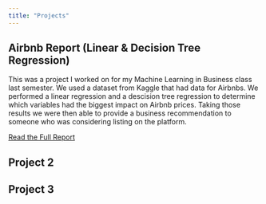 ```yaml
---
title: "Projects"
---
```


## Airbnb Report (Linear & Decision Tree Regression)
This was a project I worked on for my Machine Learning in Business class last semester. We used a dataset from Kaggle that had data for Airbnbs. We performed a linear regression and a descision tree regression to determine which variables had the biggest impact on Airbnb prices. Taking those results we were then able to provide a business recommendation to someone who was considering listing on the platform.

<a href="airbnb.html" target="_blank">Read the Full Report</a>

## Project 2

## Project 3
